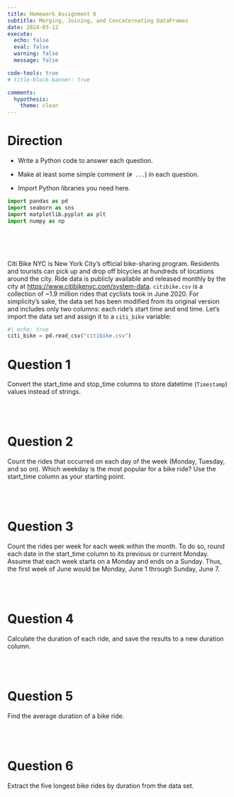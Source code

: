 ```yaml
---
title: Homework Assignment 6
subtitle: Merging, Joining, and Concaternating DataFrames
date: 2024-03-12
execute: 
  echo: false
  eval: false
  warning: false
  message: false

code-tools: true
# title-block-banner: true

comments:
  hypothesis: 
    theme: clean
---
```


# Direction

-   Write a Python code to answer each question.

-   Make at least some simple comment (`# ...`) in each question.

-   Import Python libraries you need here.

```python
import pandas as pd
import seaborn as sns
import matplotlib.pyplot as plt
import numpy as np
```

<br><br><br>

Citi Bike NYC is New York City’s official bike-sharing program. Residents and tourists can pick up and drop off bicycles at hundreds of locations around the city. Ride data is publicly available and released monthly by the city at [https://www.citibikenyc.com/system-data](https://www.citibikenyc.com/system-data). `citibike.csv` is a collection of ~1.9 million rides that cyclists took in June 2020. For simplicity’s sake, the data set has been modified from its original version and includes only two columns: each ride’s start time and end time. Let’s import the data set and assign it to a `citi_bike` variable:

```python
#| echo: true
citi_bike = pd.read_csv("citibike.csv")
```


# Question 1
Convert the start_time and stop_time columns to store datetime (`Timestamp`) values instead of strings.

<br><br>

# Question 2
Count the rides that occurred on each day of the week (Monday, Tuesday, and
so on). Which weekday is the most popular for a bike ride? Use the start_time
column as your starting point.

<br><br>

# Question 3
Count the rides per week for each week within the month. To do so, round
each date in the start_time column to its previous or current Monday. Assume
that each week starts on a Monday and ends on a Sunday. Thus, the first week of
June would be Monday, June 1 through Sunday, June 7.

<br><br>

# Question 4
Calculate the duration of each ride, and save the results to a new duration
column.

<br><br>

# Question 5
Find the average duration of a bike ride.

<br><br>

# Question 6
Extract the five longest bike rides by duration from the data set.

<br><br>
